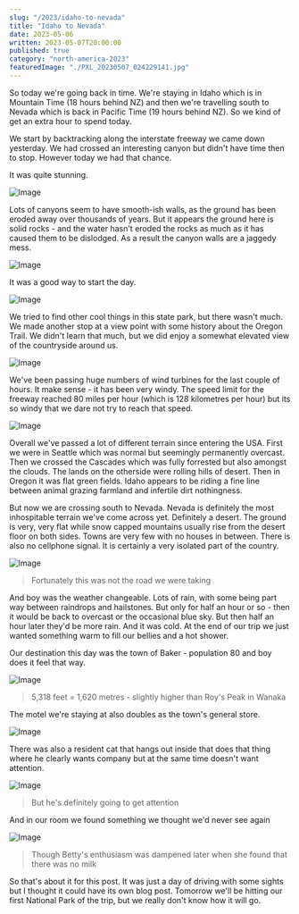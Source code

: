 ```yaml
---
slug: "/2023/idaho-to-nevada"
title: "Idaho to Nevada"
date: 2023-05-06
written: 2023-05-07T20:00:00
published: true
category: "north-america-2023"
featuredImage: "./PXL_20230507_024229141.jpg"
---
```


So today we're going back in time. We're staying in Idaho which is in Mountain Time (18 hours behind NZ) and then we're travelling south to Nevada which is back in Pacific Time (19 hours behind NZ). So we kind of get an extra hour to spend today.

We start by backtracking along the interstate freeway we came down yesterday. We had crossed an interesting canyon but didn't have time then to stop. However today we had that chance.

It was quite stunning.

![Image](PXL_20230506_162209635.jpg)

Lots of canyons seem to have smooth-ish walls, as the ground has been eroded away over thousands of years. But it appears the ground here is solid rocks - and the water hasn't eroded the rocks as much as it has caused them to be dislodged. As a result the canyon walls are a jaggedy mess.

![Image](PXL_20230506_160611809.jpg)

It was a good way to start the day.

![Image](PXL_20230506_161317125.jpg)

We tried to find other cool things in this state park, but there wasn't much. We made another stop at a view point with some history about the Oregon Trail. We didn't learn that much, but we did enjoy a somewhat elevated view of the countryside around us.

![Image](PXL_20230506_172725198.jpg)

We've been passing huge numbers of wind turbines for the last couple of hours. It make sense - it has been very windy. The speed limit for the freeway reached 80 miles per hour (which is 128 kilometres per hour) but its so windy that we dare not try to reach that speed.

![Image](PXL_20230506_172648471.jpg)

Overall we've passed a lot of different terrain since entering the USA. First we were in Seattle which was normal but seemingly permanently overcast. Then we crossed the Cascades which was fully forrested but also amongst the clouds. The lands on the otherside were rolling hills of desert. Then in Oregon it was flat green fields. Idaho appears to be riding a fine line between animal grazing farmland and infertile dirt nothingness.

But now we are crossing south to Nevada. Nevada is definitely the most inhospitable terrain we've come across yet. Definitely a desert. The ground is very, very flat while snow capped mountains usually rise from the desert floor on both sides. Towns are very few with no houses in between. There is also no cellphone signal. It is certainly a very isolated part of the country.

![Image](PXL_20230506_214744828.jpg)

> Fortunately this was not the road we were taking

And boy was the weather changeable. Lots of rain, with some being part way between raindrops and hailstones. But only for half an hour or so - then it would be back to overcast or the occasional blue sky. But then half an hour later they'd be more rain. And it was cold. At the end of our trip we just wanted something warm to fill our bellies and a hot shower.

Our destination this day was the town of Baker - population 80 and boy does it feel that way.

![Image](PXL_20230507_024229141.jpg)

> 5,318 feet = 1,620 metres - slightly higher than Roy's Peak in Wanaka

The motel we're staying at also doubles as the town's general store.

![Image](PXL_20230507_024802384.jpg)

There was also a resident cat that hangs out inside that does that thing where he clearly wants company but at the same time doesn't want attention.

![Image](PXL_20230507_005932986.jpg)

> But he's definitely going to get attention

And in our room we found something we thought we'd never see again

![Image](PXL_20230507_010319355.jpg)

> Though Betty's enthusiasm was dampened later when she found that there was no milk

So that's about it for this post. It was just a day of driving with some sights but I thought it could have its own blog post. Tomorrow we'll be hitting our first National Park of the trip, but we really don't know how it will go.
